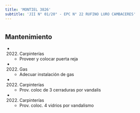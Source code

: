 ```yaml
---
title: 'MONTIEL 3826'
subtitle: 'JII N° 01/20° - EPC N° 22 RUFINO LURO CAMBACERES'
---
```


#


## Mantenimiento

*  (2022) Carpinterías 
    + Proveer y colocar puerta reja

*  (2022) Gas 
    + Adecuar instalación de gas

*  (2022) Carpinterías 
    + Prov. coloc de 3 cerraduras por vandalis

*  (2022) Carpinterías 
    + Prov. coloc. 4 vidrios por vandalismo



